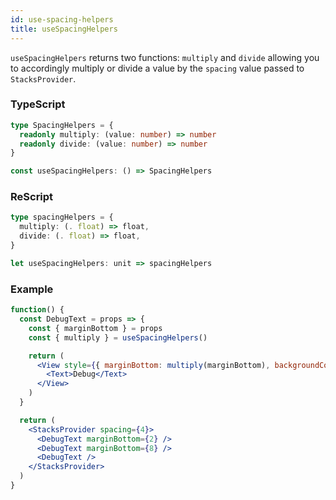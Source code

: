 ```yaml
---
id: use-spacing-helpers
title: useSpacingHelpers
---
```



`useSpacingHelpers` returns two functions: `multiply` and `divide` allowing you to accordingly multiply or divide a value by the `spacing` value passed to `StacksProvider`.

### TypeScript

```typescript
type SpacingHelpers = {
  readonly multiply: (value: number) => number
  readonly divide: (value: number) => number
}

const useSpacingHelpers: () => SpacingHelpers
```

### ReScript

```typescript
type spacingHelpers = {
  multiply: (. float) => float,
  divide: (. float) => float,
}

let useSpacingHelpers: unit => spacingHelpers
```

### Example

```jsx live
function() {
  const DebugText = props => {
    const { marginBottom } = props
    const { multiply } = useSpacingHelpers()

    return (
      <View style={{ marginBottom: multiply(marginBottom), backgroundColor: 'rgba(97, 0, 255, .1)' }}>
        <Text>Debug</Text>
      </View>
    )
  }

  return (
    <StacksProvider spacing={4}>
      <DebugText marginBottom={2} />
      <DebugText marginBottom={8} />
      <DebugText />
    </StacksProvider>
  )
}
```

